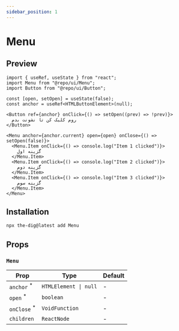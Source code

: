 ```yaml
---
sidebar_position: 1
---
```


# Menu

## Preview


<Container>
  <MenuPreview />
</Container>

```tsx
import { useRef, useState } from "react";
import Menu from "@repo/ui/Menu";
import Button from "@repo/ui/Button";

const [open, setOpen] = useState(false);
const anchor = useRef<HTMLButtonElement>(null);

<Button ref={anchor} onClick={() => setOpen((prev) => !prev)}>
  روم کلیک کن تا نشونت بدم
</Button>

<Menu anchor={anchor.current} open={open} onClose={() => setOpen(false)}>
  <Menu.Item onClick={() => console.log("Item 1 clicked")}>
    گزینه اول
  </Menu.Item>
  <Menu.Item onClick={() => console.log("Item 2 clicked")}>
    گزینه دوم
  </Menu.Item>
  <Menu.Item onClick={() => console.log("Item 3 clicked")}>
    گزینه سوم
  </Menu.Item>
</Menu>
```

## Installation

```bash
npx the-dig@latest add Menu
```

## Props

### `Menu`

| Prop                                                           | Type                  | Default |
| -------------------------------------------------------------- | --------------------- | ------- |
| `anchor` <sup className="text-red-600 text-caption2">\*</sup>  | `HTMLElement \| null` | -       |
| `open` <sup className="text-red-600 text-caption2">\*</sup>    | `boolean`             | -       |
| `onClose` <sup className="text-red-600 text-caption2">\*</sup> | `VoidFunction`        | -       |
| `children`                                                     | `ReactNode`           | -       |
